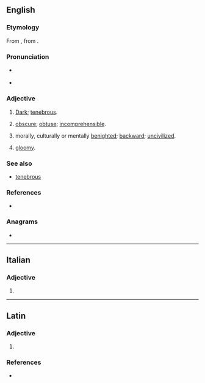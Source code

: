 ==English==

===Etymology===
From {{der|en|la|tenebrosus}}, from {{m|la|tenebra|t=darkness}}.

===Pronunciation===
* {{a|UK}} {{IPA|en|/ˈtɛnɪbɹəʊs/}}
* {{a|US}} {{IPA|en|/ˈtɛnɪbɹoʊs/}}

===Adjective===
{{en-adj}}

# [[dark|Dark]]; [[tenebrous]].
# {{lb|en|figuratively}} [[obscure]]; [[obtuse]]; [[incomprehensible]].
# {{lb|en|figuratively}} morally, culturally or mentally [[benighted]]; [[backward]]; [[uncivilized]].
# {{lb|en|figuratively}} [[gloomy]].

===See also===
* [[tenebrous]]

===References===
* {{R:OED2}}

===Anagrams===
* {{anagrams|en|a=beeenorst|beerstone}}

----

==Italian==

===Adjective===
{{head|it|adjective form}}

# {{inflection of|it|tenebroso||f|p}}

----

==Latin==

===Adjective===
{{la-adj-form|tenebrōse}}

# {{inflection of|la|tenebrōsus||voc|m|s}}

===References===
* {{R:L&S}}